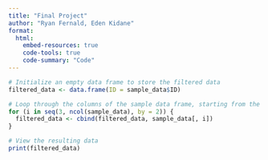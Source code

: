 ```yaml
---
title: "Final Project"
author: "Ryan Fernald, Eden Kidane"
format: 
  html:
    embed-resources: true
    code-tools: true
    code-summary: "Code"
---
```


```r
# Initialize an empty data frame to store the filtered data
filtered_data <- data.frame(ID = sample_data$ID)

# Loop through the columns of the sample data frame, starting from the third column
for (i in seq(3, ncol(sample_data), by = 2)) {
  filtered_data <- cbind(filtered_data, sample_data[, i])
}

# View the resulting data
print(filtered_data)
```
